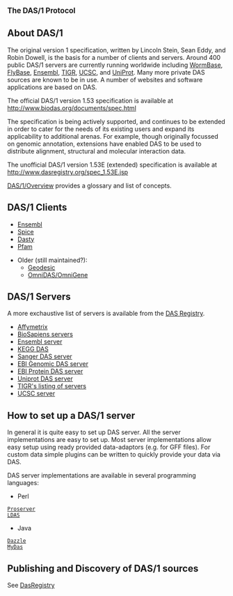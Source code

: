 
<big>'''The DAS/1 Protocol'''</big>

== About DAS/1 ==

The original version 1 specification, written by Lincoln Stein, Sean Eddy, and Robin Dowell, is the basis for a number of clients and servers. Around 400 public DAS/1 servers are currently running worldwide including [http://www.wormbase.org/ WormBase], [http://www.flybase.org/ FlyBase], [http://www.ensembl.org/ Ensembl], [http://www.tigr.org/ TIGR],  [http://genome.ucsc.edu/ UCSC], and [http://www.ebi.ac.uk/das-srv/uniprot/das UniProt]. Many more private DAS sources are known to be in use. A number of websites and software applications are based on DAS.

The official DAS/1 version 1.53 specification is available at http://www.biodas.org/documents/spec.html


The specification is being actively supported, and continues to be extended in order to cater for the needs of its existing users and expand its applicability to additional arenas. For example, though originally focussed on genomic annotation, extensions have enabled DAS to be used to distribute alignment, structural and molecular interaction data.

The unofficial DAS/1 version 1.53E (extended) specification is available at http://www.dasregistry.org/spec_1.53E.jsp


[[DAS/1/Overview]] provides a glossary and list of concepts.

== DAS/1 Clients ==

* [http://www.ensembl.org/info/using/external_data/das/index.html Ensembl]
* [http://www.efamily.org.uk/software/dasclients/spice/ Spice]
* [http://www.ebi.ac.uk/dasty/ Dasty]
* [http://pfam.sanger.ac.uk/ Pfam]

* Older (still maintained?):
** [http://biodas.org/geodesic/ Geodesic]
** [http://sourceforge.net/project/showfiles.php?group_id=28453&release_id=60810 OmniDAS/OmniGene]

== DAS/1 Servers ==

A more exchaustive list of servers is available from the [[DasRegistry|DAS Registry]].

* [http://netaffxdas.affymetrix.com/das/ Affymetrix]
* [http://www.biosapiens.info/page.php?page=biosapiensdir BioSapiens servers]
* [http://www.ensembl.org/info/using/external_data/das/index.html Ensembl server]
* [http://das.hgc.jp/ KEGG DAS]
* [http://das.sanger.ac.uk/das/dsn Sanger DAS server]
* [http://www.ebi.ac.uk/das-srv/genomicdas/das/sources EBI Genomic DAS server]
* [http://www.ebi.ac.uk/das-srv/proteindas/das/sources EBI Protein DAS server]
* [http://www.ebi.ac.uk/das-srv/uniprot/das/dsn Uniprot DAS server]
* [http://www.tigr.org/tdb/DAS/das_server_list.html TIGR's listing of servers]
* [http://genome.ucsc.edu/FAQ/FAQdownloads#download23 UCSC server]

== How to set up a DAS/1 server ==

In general it is quite easy to set up DAS server. All the server implementations are easy to set up.
Most server implementations allow easy setup using ready provided data-adaptors (e.g. for GFF files).
For custom data simple plugins can be written to quickly provide your data via DAS.

DAS server implementations are available in several programming languages:

* Perl
 [http://www.sanger.ac.uk/proserver/ Proserver]
 [http://biodas.org/servers/LDAS.html LDAS]

* Java
 [http://www.derkholm.net/thomas/dazzle/ Dazzle]
 [http://code.google.com/p/mydas/ MyDas]

== Publishing and Discovery of DAS/1 sources ==

See [[DasRegistry]]